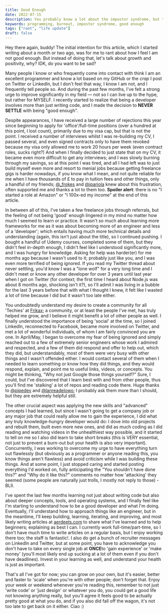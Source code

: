 ```yaml
---
title: Good Enough
date: 2022-07-15
description: You probably know a lot about the impostor syndrome, but this article isn't really about it. Sorry to steer you in the wrong direction. This is about not being good enough, but also not what you expect.
keywords: programming, burnout, impostor syndrome, good enough
tags: ["rant", "life update"]
draft: false
---
```


Hey there again, buddy! The initial intention for this article, which I started writing about a month or two ago, was for me to rant about how I feel I am not good enough. But instead of doing that, let's talk about growth and positivity, why? IDK, do you want to be sad?

Many people I know or who frequently come into contact with think I am an excellent programmer and know a lot based on my GitHub or the _crap_ I post on Twitter or LinkedIn, but I don't feel that way, I know I am not, and I frequently tell people so. And during the past few months, I've felt a strong urge to improve significantly in my field — not so I can live up to the hype, but rather for MYSELF. I recently started to realize that being a developer involves more than just writing code, and I made the decision to **NEVER SETTLE** with being "good enough".

Despite appearances, I have received a large number of rejections this year since beginning to apply for 'office'/full-time positions (over a hundred at this point, I lost count), primarily due to my visa cap, but that is not the point. I received a number of interviews whilst I was re-building my CV, I passed several, and even signed contracts only to have them revoked because my visa only allowed me to work 20 hours per week (even contract roles, sucks right?) And when I finally decided to just state that on my CV, it became even more difficult to get any interviews; and I was slowly burning through my savings, so at this point I was tired, and all I had left was to just build myself even more and resort to menial jobs because getting freelance gigs is harder nowadays, if you know what I mean, and not quite reliable for me when I have thousands of £ to pay in tuition fees and other things, only a handful of my friends; [@\_frokes](https://twitter.com/_frokes) and [@ipariola](https://twitter.com/ipariola) knew about this frustration, often supported me and thanks a lot to them too. **Spoiler alert**: there is no "I started a role at Amazon" or "I 100x-ed my income" at the end of this article.

In between all of this, I've taken a few freelance jobs through referrals, but the feeling of not being 'good' enough lingered in my mind no matter how much I seemed to learn or practice. It wasn't so much about learning more frameworks for me as it was about becoming more of an engineer and less of a 'developer'; which entails having much more technical details and understanding (again, this isn't just about the title), so I continued pushing. I bought a handful of Udemy courses, completed some of them, but they didn't feel in-depth enough, I didn't feel like I understood significantly more, and I was hungry for knowledge. Asking for help was harder(er) for me months ago because I wasn't used to it; probably just like you, and I was even more terrified of being ignored. If you read my Twitter thread about never settling, you'd know I was a "lone wolf" for a very long time and I didn't meet or know any other developer for over 3 years until last year when I got on Twitter (for context; the first time I heard about Node.js was about 8 months ago, shocking isn't it?), so I'll admit I was living in a bubble for the last 3 years before that with what I thought I knew, it felt like I wasted a lot of time because I did but it wasn't too late either.

You undoubtedly understand my desire to create a community for all 'Techies' at [Frikax](https://www.frikax.net); a community, or at least the people I've met, has truly helped me grow, and I believe it might benefit a lot of other people as well. I finally understood the importance of being 'social' at the time, so I joined LinkedIn, reconnected to Facebook, became more involved on Twitter, and met a lot of wonderful individuals, of whom I am fairly convinced you are one. In April/May, I began to overcome my fear of being ignored and simply reached out to a few of extremely senior engineers whose work I admired and respected, and a few of them did respond and offer to help out, which they did, but understandably, most of them were very busy with other things and I wasn't offended either. I would contact several of them when I needed to learn something or know how they did things, and they would respond, explain, and point me to useful links, videos, or concepts. You might be thinking, \"Why not just Google those things yourself?\" Sure, I could, but I've discovered that I learn best with and from other people, thus you'll find me 'stalking' a lot of repos and reading code there. Huge thanks to [@pipedev](https://twitter.com/pipe_dev) and [@lanreadelowo](https://twitter.com/lanreadelowo); I probably ask them more than I should, but they are extremely helpful still.

The other crucial aspect was applying the new skills and "advanced" concepts I had learned, but since I wasn't going to get a company job or any major job that could really allow me to gain the experience, I did what any truly knowledge-hungry developer would do: I dove into old projects and rebuilt them, built even more new ones, and did as much coding as I did reading and watching videos in the unhealthiest way possible, and it started to tell on me so I also did learn to take short breaks (this is VERY essential, not just to prevent a burn-out but your health is also very important). Concurrently, I was working to overcome my urge to have everything turn out flawlessly (but obviously as a programmer or anyone reading this, you know things aren't flawless) and avoid criticism while I was building these things. And at some point, I just stopped caring and started posting everything I'd worked on, fully anticipating the "You shouldn't have done this?" and "Why do it like this?" comments no matter how 'attacking' they seemed (some people are naturally just trolls, I mostly not reply to those) - BLII.

I've spent the last few months learning not just about writing code but also about deeper concepts, tools, and operating systems, and I finally feel like I'm starting to understand how to be a good developer and what I'm doing. Eventually, I'll understand how to approach things like an engineer, but in the meantime, I'll keep building, learning, iterating, and improving, and most likely writing articles at [aerdeets.com](https://www.aerdeets.com) to share what I've learned and to help beginners; explaining as best I can. I currently work full-time/part-time, so I don't have much time to write articles on a regular basis, but I enjoy working there too; the staff is fantastic!. I also do get a bunch of recruiter messages on LinkedIn and Twitter, but at some point, you have to acknowledge you don't have to take on every single job at **ONCE**to 'gain experience' or 'make money' (you'll most likely end up sucking at a lot of them even if you don't have deadlines). Invest in your learning as well, and understand your health is just as important.

That's all I've got for now; you can grow on your own, but it's easier, better and faster to 'scale' when you're with other people; don't forget that. Enjoy your week or weekend whenever you're reading this, remember to not just 'write code' or 'just design' or whatever you do, you could get a good life not knowing anything really, but you'll agree it feels good to be actually pretty good at what you do, and if you also did fall off the wagon, it's not too late to get back on it either. Ciao :)
